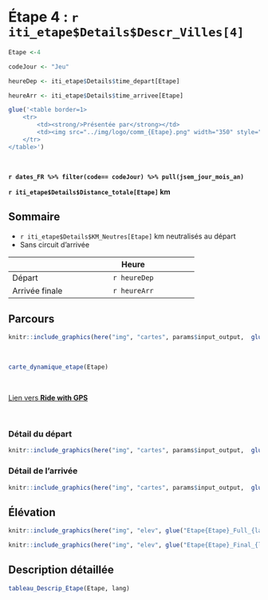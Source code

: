 <!-- Besoin de changer le # de la ville du titre et la variable Etape et codeJour -->

<!-- Version FR - SANS circuit d'arrivée   -->

# Étape 4 : `r iti_etape$Details$Descr_Villes[4]`


```r
Etape <-4

codeJour <- "Jeu"

heureDep <- iti_etape$Details$time_depart[Etape]

heureArr <- iti_etape$Details$time_arrivee[Etape]

```

```r

glue('<table border=1>
    <tr>
        <td><strong/>Présentée par</strong></td>
        <td><img src="../img/logo/comm_{Etape}.png" width="350" style="float:right"></td>
    </tr>
</table>')
```

<br/>

**`r dates_FR %>% filter(code== codeJour) %>% pull(jsem_jour_mois_an)`** 

 **`r iti_etape$Details$Distance_totale[Etape]` km**


 

## Sommaire

- `r iti_etape$Details$KM_Neutres[Etape]` km neutralisés au départ   
- Sans circuit d'arrivée

----------------------------------------------------
                                              Heure
----------------- ----------------------------------
Départ                                  `r heureDep`

Arrivée finale                         `r heureArr`
----------------------------------------------------

## Parcours

```r

knitr::include_graphics(here("img", "cartes", params$input_output,  glue("Etape{Etape}_Full.png")))

```

<br/>

```r

carte_dynamique_etape(Etape)

```


<br/>

<a href="`r iti_etape$Details$Liens[Etape]`" target="blank">Lien vers <strong>Ride with GPS</strong></a>

<br/>

### Détail du départ


```r

knitr::include_graphics(here("img", "cartes", params$input_output,  glue("Etape{Etape}_Dep.png")))

```

### Détail de l'arrivée

```r

knitr::include_graphics(here("img", "cartes", params$input_output,  glue("Etape{Etape}_Arr.png")))

```


## Élévation

```r

knitr::include_graphics(here("img", "elev", glue("Etape{Etape}_Full_{lang}.png")))

```

```r

knitr::include_graphics(here("img", "elev", glue("Etape{Etape}_Final_{lang}.png")))

```


## Description détaillée

```r


tableau_Descrip_Etape(Etape, lang)

```


